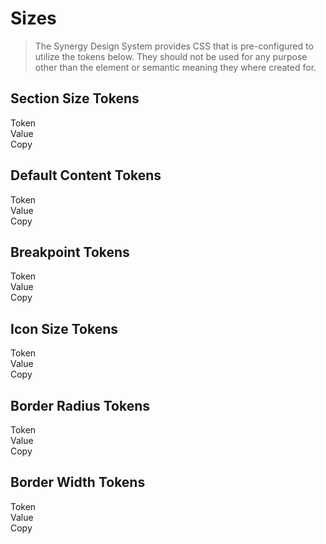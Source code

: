 
<Meta title="Synergy Design System/Developer Docs/Tokens/Size"/>

# Sizes

> The Synergy Design System provides CSS that is pre-configured to utilize the tokens below. They should not be used for any purpose other than the element or semantic meaning they where created for.

## Section Size Tokens

<div className="table token margin-top">
  <div>
    <div>Token</div>
    <div>Value</div>
    <div>Copy</div>
  </div>
  <TokenRow k="max-width" value={theme.semantic.size.section['max-width']} prefix="--sds-semantic-size-section"></TokenRow>
</div>

## Default Content Tokens

<div className="table token margin-top">
  <div>
    <div>Token</div>
    <div>Value</div>
    <div>Copy</div>
  </div>
  <TokenRow k="margin-bottom" value={theme.semantic.size['default-content-wrapper']['margin-bottom']} prefix="--sds-semantic-size-default-content-wrapper"></TokenRow>
</div>

## Breakpoint Tokens

<div className="table token margin-top">
  <div>
    <div>Token</div>
    <div>Value</div>
    <div>Copy</div>
  </div>
  <TokenList tokens={theme.semantic.size.breakpoints} prefix="--sds-semantic-size-breakpoints"></TokenList>
</div>

## Icon Size Tokens

<div className="table token margin-top">
  <div>
    <div>Token</div>
    <div>Value</div>
    <div>Copy</div>
  </div>
  <TokenList tokens={theme.semantic.size.icon} prefix="--sds-semantic-size-icon"></TokenList>
</div>

## Border Radius Tokens

<div className="table token margin-top">
  <div>
    <div>Token</div>
    <div>Value</div>
    <div>Copy</div>
  </div>
  <TokenList tokens={theme.semantic['border-radius']} prefix="--sds-semantic-border-radius"></TokenList>
</div>

## Border Width Tokens

<div className="table token margin-top">
  <div>
    <div>Token</div>
    <div>Value</div>
    <div>Copy</div>
  </div>
  <TokenList tokens={theme.semantic['border-width']} prefix="--sds-semantic-border-width"></TokenList>
</div>